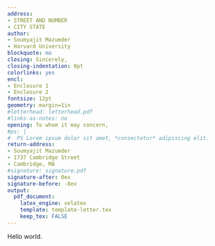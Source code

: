 ```yaml
---
address:
- STREET AND NUMBER
- CITY STATE
author:
- Soumyajit Mazumder
- Harvard University
blockquote: no
closing: Sincerely,
closing-indentation: 0pt
colorlinks: yes
encl:
- Enclosure 1
- Enclosure 2
fontsize: 12pt
geometry: margin=1in
#letterhead: letterhead.pdf
#links-as-notes: no
opening: To whom it may concern,
#ps: |
#  PS Lorem ipsum dolor sit amet, *consectetur* adipiscing elit.
return-address:
- Soumyajit Mazumder
- 1737 Cambridge Street
- Cambridge, MA
#signature: signature.pdf
signature-after: 0ex
signature-before: -8ex
output:
  pdf_document:
    latex_engine: xelatex
    template: template-letter.tex
    keep_tex: FALSE
---
```


Hello world.
